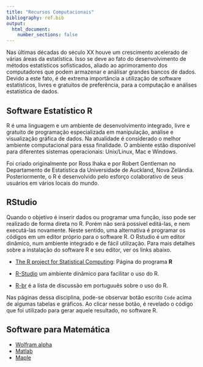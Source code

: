 ```yaml
---
title: "Recursos Computacionais"
bibliography: ref.bib
output:
  html_document:
    number_sections: false
---
```

Nas últimas décadas do século XX houve um crescimento acelerado de várias áreas da estatística. Isso se deve ao fato do desenvolvimento de métodos estatísticos sofisticados, aliado ao aprimoramento dos computadores que podem armazenar e análisar grandes bancos de dados. Devido a este fato, é de extrema importância a utilização de software estatísticos, livres e gratuitos de preferência, para a computação e análises estatística de dados.




## Software Estatístico R

R é uma linguagem e um ambiente de desenvolvimento integrado, livre e gratuito de programação especializada em manipulação, análise e visualização gráfica de dados. Na atualidade é considerado o melhor ambiente computacional para essa finalidade. O ambiente estão disponível para diferentes sistemas operacionais: Unix/Linux, Mac e Windows.

Foi criado originalmente por Ross Ihaka e por Robert Gentleman no Departamento de Estatística da Universidade de Auckland, Nova Zelândia. Posteriormente, o R é desenvolvido pelo esforço colaborativo de seus usuários em vários locais do mundo.

## RStudio
Quando o objetivo é inserir dados ou programar uma função, isso pode ser realizado de forma direta no R. Porém não será possível editá-las, e nem executá-las novamente. Neste sentido, uma alternativa é programar os códigos em um editor próprio para o software R. O Rstudio é um editor dinâmico, num ambiente integrado e de fácil utilização. Para mais detalhes sobre a instalação do software R e seu editor, ver os links abaixo.


- [The R project for Statistical Computing](http://www.r-project.org): Página do programa **R**
              
- [R-Studio](http://www.rstudio.org) um ambiente dinâmico para facilitar o uso do R.
              
- [R-br](https://listas.inf.ufpr.br/cgi-bin/mailman/listinfo/r-br)
        é a lista de discussão em portuguuês sobre o uso do R.
        
        
Nas páginas dessa disciplina, pode-se observar botão escrito `Code` acima de algumas tabelas e gráficos. Ao clicar nesse botão, é revelado o código que foi utilizado para gerar aquele resultado, no software R.

## Software para Matemática

- [Wolfram alpha](http://www.wolframalpha.com)
- [Matlab](https://www.mathworks.com/products/matlab.html) 
- [Maple](https://www.maplesoft.com/MapleEducation/) 


